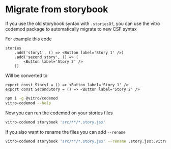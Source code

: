 # Migrate from storybook

If you use the old storybook syntax with `.storiesOf`, you can use the vitro codemod package to automatically migrate to new CSF syntax

For example this code

```tsx
stories
    .add('story1', () => <Button label='Story 1' />)
    .add('second story', () => (
        <Button label='Story 2' />
    ))
```

Will be converted to

```tsx
export const Story1 = () => <Button label='Story 1' />
export const SecondStory = () => <Button label='Story 2' />
```

```sh
npm i -g @vitro/codemod
vitro-codemod --help
```

Now you can run the codemod on your stories files

```sh
vitro-codemod storybook 'src/**/*.story.jsx'
```

If you also want to rename the files you can add `--rename`

```sh
vitro-codemod storybook 'src/**/*.story.jsx' --rename .story.jsx:.vitro.jsx
```
